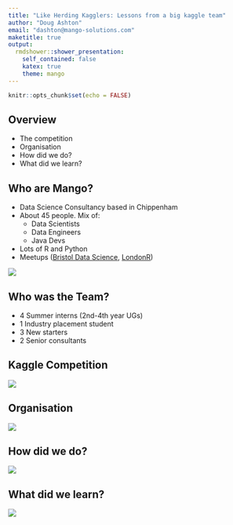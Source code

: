 ```yaml
---
title: "Like Herding Kagglers: Lessons from a big kaggle team"
author: "Doug Ashton"
email: "dashton@mango-solutions.com"
maketitle: true
output:
  rmdshower::shower_presentation:
    self_contained: false
    katex: true
    theme: mango
---
```



```r
knitr::opts_chunk$set(echo = FALSE)
```


## Overview

- The competition
- Organisation
- How did we do?
- What did we learn?

## Who are Mango?

<div class="double">
- Data Science Consultancy based in Chippenham
- About 45 people. Mix of:
    * Data Scientists
    * Data Engineers
    * Java Devs
- Lots of R and Python
- Meetups ([Bristol Data Science](http://www.meetup.com/Bristol-Data-Scientists/), [LondonR](http://www.londonr.org))

</p><p class="double-flow">
<img src="img/mangothecat.png" class="one-col-image">
</p>

## Who was the Team?

- 4 Summer interns (2nd-4th year UGs)
- 1 Industry placement student
- 3 New starters
- 2 Senior consultants

## Kaggle Competition { .cover }

<img src="img/talking-data.jpg" class="cover height">

## Organisation { .cover }

<img src="img/gitlab-logo-square.png" class="cover height">

## How did we do? { .cover .white }

<img src="img/wimbledon.jpg" class="cover height">

## What did we learn? { .cover }

<img src="img/deardiary.jpg" class="cover height">


